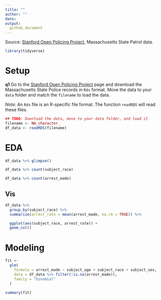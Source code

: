 ```yaml
---
title: ""
author: ""
date:
output:
  github_document
---
```


Source: [Stanford Open Policing Project](https://openpolicing.stanford.edu/data/), Massachusetts State Patrol data.

```r
library(tidyverse)

```

# Setup

__q1__ Go to the [Stanford Open Policing Project](https://openpolicing.stanford.edu/data/) page and download the Massachusetts State Police records in `Rds` format. Move the data to your `data` folder and match the `filename` to load the data.

*Note*: An `Rds` file is an R-specific file format. The function `readRDS` will read these files.

```r
## TODO: Download the data, move to your data folder, and load it
filename <- NA_character_
df_data <- readRDS(filename)
```


# EDA
<!-- -------------------------------------------------- -->

```r
df_data %>% glimpse()
```

```r
df_data %>% count(subject_race)
```

```r
df_data %>% count(arrest_made)
```

## Vis
<!-- ------------------------- -->

```r
df_data %>%
  group_by(subject_race) %>%
  summarize(arrest_rate = mean(arrest_made, na.rm = TRUE)) %>%

  ggplot(aes(subject_race, arrest_rate)) +
  geom_col()
```

# Modeling
<!-- -------------------------------------------------- -->

```r
fit <-
  glm(
    formula = arrest_made ~ subject_age + subject_race + subject_sex,
    data = df_data %>% filter(!is.na(arrest_made)),
    family = "binomial"
  )

summary(fit)
```
